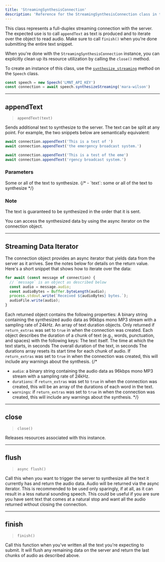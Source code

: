 ```yaml
---
title: 'StreamingSynthesisConnection'
description: 'Reference for the StreamingSynthesisConnection class in the Node.js SDK'
---
```


This class represents a full-duplex streaming connection with the server. The
expected use is to call `appendText` as text is produced and to iterate over
the object to read audio. Make sure to call `finish()` when you're done
submitting the entire text snippet.

When you're done with the `StreamingSynthesisConnection` instance, you can explicitly clean up its
resource utilization by calling the `close()` method.

To create an instance of this class, use the [`synthesize_streaming`](speech#synthesize-streaming) method on the `Speech` class.

```javascript
const speech = new Speech('LMNT_API_KEY')
const connection = await speech.synthesizeStreaming('mara-wilson')
```
-----------------
## appendText

> `appendText(text)`

Sends additional text to synthesize to the server. The text can be split at any
point. For example, the two snippets below are semantically equivalent:

```js
await connection.appendText('This is a test of ')
await connection.appendText('the emergency broadcast system.')
```

```js
await connection.appendText('This is a test of the eme')
await connection.appendText('rgency broadcast system.')
```

### Parameters
<ResponseField name='text' type='string' required>
  Some or all of the text to synthesize.
</ResponseField>
{/* - `text`: some or all of the text to synthesize */}

### Note
The text is guaranteed to be synthesized in the order that it is sent.

You can access the synthesized data by using the async iterator on the connection object.

-----------------
## Streaming Data Iterator

The connection object provides an async iterator that yields data from
the server as it arrives. See the notes below for details on the return value. Here's a short snippet that shows how to iterate over
the data:

```js
for await (const message of connection) {
  // `message` is an object as described below
  const audio = message.audio;
  const audioBytes = Buffer.byteLength(audio);
  process.stdout.write(`Received ${audioBytes} bytes.`);
  audioFile.write(audio);
}
```

Each returned object contains the following properties:
<ResponseField name='audio' type='Buffer'>
  A binary string containing the synthesized audio data as 96kbps mono MP3 stream with a sampling rate of 24kHz.
</ResponseField>
<ResponseField name="durations" type="array of duration objects">
  An array of text duration objects. Only returned if `return_extras` was set to `true` in when the connection was created.
  <Expandable title="properties">
    Each object describes the duration of a chunk of text (e.g., words, punctuation, and spaces) with the following keys:
    <ResponseField name="text" type="string">
      The text itself.
    </ResponseField>
    <ResponseField name="start" type="number">
      The time at which the text starts, in seconds
    </ResponseField>
    <ResponseField name="duration" type="number">
      The overall duration of the text, in seconds
    </ResponseField>
  </Expandable>
</ResponseField>
<Note>
The durations array resets its start time for each chunk of audio.
</Note>
<ResponseField name='warnings' type='string'>
  If `return_extras` was set to `true` in when the connection was created, this will include any warnings about the synthesis.
</ResponseField>
{/*
- `audio`: a binary string containing the audio data as 96kbps mono MP3 stream with a sampling rate of 24kHz.
- `durations`: if `return_extras` was set to `true` in when the connection was created, this will be an array of the durations of each word in the text.
- `warnings`: if `return_extras` was set to `true` in when the connection was created, this will include any warnings about the synthesis.
*/}
-----------------
## close

> `close()`

Releases resources associated with this instance.

-----------------
## flush
> `async flush()`

Call this when you want to trigger the server to synthesize all the text it
currently has and return the audio data. Audio will be returned via the
async iterator. This is recommended to be used only sparingly, if at all, 
as it can result in a less natural sounding speech. This could be useful if
you are sure you have sent text that comes at a natural stop and want all the
audio returned without closing the connection.

-----------------

## finish

> `finish()`

Call this function when you've written all the text you're expecting to submit.
It will flush any remaining data on the server and return the last chunks of
audio as described above.
